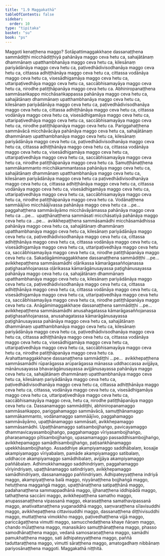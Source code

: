 ```yaml
---
title: "1.9 Maggakathā"
tableOfContents: false
sidebar:
  order: 10
type: "tipitaka"
basket: "su"
book: "ps"
---
```



<DynamicBreadcrumb />

<Division number="237" book="ps">

<Paragraph number="1295" book="ps">
<Emphasis>Maggo</Emphasis>ti kenaṭṭhena maggo? Sotāpattimaggakkhaṇe dassanaṭṭhena sammādiṭṭhi micchādiṭṭhiyā pahānāya maggo ceva hetu ca, sahajātānaṃ dhammānaṃ upatthambhanāya maggo ceva hetu ca, kilesānaṃ pariyādānāya maggo ceva hetu ca, paṭivedhādivisodhanāya maggo ceva hetu ca, cittassa adhiṭṭhānāya maggo ceva hetu ca, cittassa vodānāya maggo ceva hetu ca, visesādhigamāya maggo ceva hetu ca, uttaripaṭivedhāya maggo ceva hetu ca, saccābhisamayāya maggo ceva hetu ca, nirodhe patiṭṭhāpanāya maggo ceva hetu ca.
</Paragraph>

<Paragraph number="1296" book="ps">
Abhiniropanaṭṭhena sammāsaṅkappo micchāsaṅkappassa pahānāya maggo ceva hetu ca, sahajātānaṃ dhammānaṃ upatthambhanāya maggo ceva hetu ca, kilesānaṃ pariyādānāya maggo ceva hetu ca, paṭivedhādivisodhanāya maggo ceva hetu ca, cittassa adhiṭṭhānāya maggo ceva hetu ca, cittassa vodānāya maggo ceva hetu ca, visesādhigamāya maggo ceva hetu ca, uttaripaṭivedhāya maggo ceva hetu ca, saccābhisamayāya maggo ceva hetu ca, nirodhe patiṭṭhāpanāya maggo ceva hetu ca.
</Paragraph>

<Paragraph number="1297" book="ps">
Pariggahaṭṭhena sammāvācā micchāvācāya pahānāya maggo ceva hetu ca, sahajātānaṃ dhammānaṃ upatthambhanāya maggo ceva hetu ca, kilesānaṃ pariyādānāya maggo ceva hetu ca, paṭivedhādivisodhanāya maggo ceva hetu ca, cittassa adhiṭṭhānāya maggo ceva hetu ca, cittassa vodānāya maggo ceva hetu ca, visesādhigamāya maggo ceva hetu ca, uttaripaṭivedhāya maggo ceva hetu ca, saccābhisamayāya maggo ceva hetu ca, nirodhe patiṭṭhāpanāya maggo ceva hetu ca.
</Paragraph>

<Paragraph number="1298" book="ps">
Samuṭṭhānaṭṭhena sammākammanto micchākammantassa pahānāya maggo ceva hetu ca, sahajātānaṃ dhammānaṃ upatthambhanāya maggo ceva hetu ca, kilesānaṃ pariyādānāya maggo ceva hetu ca paṭivedhādivisodhanāya maggo ceva hetu ca, cittassa adhiṭṭhānāya maggo ceva hetu ca, cittassa vodānāya maggo ceva hetu ca, visesādhigamāya maggo ceva hetu ca, uttaripaṭivedhāya maggo ceva hetu ca, saccābhisamayāya maggo ceva hetu ca, nirodhe patiṭṭhāpanāya maggo ceva hetu ca.
</Paragraph>

<Paragraph number="1299" book="ps">
Vodānaṭṭhena sammāājīvo micchāājīvassa pahānāya maggo ceva hetu ca …pe…  paggahaṭṭhena sammāvāyāmo micchāvāyāmassa pahānāya maggo ceva hetu ca …pe…  upaṭṭhānaṭṭhena sammāsati micchāsatiyā pahānāya maggo ceva hetu ca …pe…  avikkhepaṭṭhena sammāsamādhi micchāsamādhissa pahānāya maggo ceva hetu ca, sahajātānaṃ dhammānaṃ upatthambhanāya maggo ceva hetu ca, kilesānaṃ pariyādānāya maggo ceva hetu ca, paṭivedhādivisodhanāya maggo ceva hetu ca, cittassa adhiṭṭhānāya maggo ceva hetu ca, cittassa vodānāya maggo ceva hetu ca, visesādhigamāya maggo ceva hetu ca, uttaripaṭivedhāya maggo ceva hetu ca, saccābhisamayāya maggo ceva hetu ca, nirodhe patiṭṭhāpanāya maggo ceva hetu ca.
</Paragraph>

<Paragraph number="1300" book="ps">
Sakadāgāmimaggakkhaṇe dassanaṭṭhena sammādiṭṭhi …pe…  avikkhepaṭṭhena sammāsamādhi oḷārikassa kāmarāgasaññojanassa paṭighasaññojanassa oḷārikassa kāmarāgānusayassa paṭighānusayassa pahānāya maggo ceva hetu ca, sahajātānaṃ dhammānaṃ upatthambhanāya maggo ceva hetu ca, kilesānaṃ pariyādānāya maggo ceva hetu ca, paṭivedhādivisodhanāya maggo ceva hetu ca, cittassa adhiṭṭhānāya maggo ceva hetu ca, cittassa vodānāya maggo ceva hetu ca, visesādhigamāya maggo ceva hetu ca, uttaripaṭivedhāya maggo ceva hetu ca, saccābhisamayāya maggo ceva hetu ca, nirodhe patiṭṭhāpanāya maggo ceva hetu ca.
</Paragraph>

<Paragraph number="1301" book="ps">
Anāgāmimaggakkhaṇe dassanaṭṭhena sammādiṭṭhi …pe…  avikkhepaṭṭhena sammāsamādhi anusahagatassa kāmarāgasaññojanassa paṭighasaññojanassa, anusahagatassa kāmarāgānusayassa paṭighānusayassa pahānāya maggo ceva hetu ca, sahajātānaṃ dhammānaṃ upatthambhanāya maggo ceva hetu ca, kilesānaṃ pariyādānāya maggo ceva hetu ca, paṭivedhādivisodhanāya maggo ceva hetu ca, cittassa adhiṭṭhānāya maggo ceva hetu ca, cittassa vodānāya maggo ceva hetu ca, visesādhigamāya maggo ceva hetu ca, uttaripaṭivedhāya maggo ceva hetu ca, saccābhisamayāya maggo ceva hetu ca, nirodhe patiṭṭhāpanāya maggo ceva hetu ca.
</Paragraph>

<Paragraph number="1302" book="ps">
Arahattamaggakkhaṇe dassanaṭṭhena sammādiṭṭhi …pe…  avikkhepaṭṭhena sammāsamādhi rūparāgassa arūparāgassa mānassa uddhaccassa avijjāya, mānānusayassa bhavarāgānusayassa avijjānusayassa pahānāya maggo ceva hetu ca, sahajātānaṃ dhammānaṃ upatthambhanāya maggo ceva hetu ca, kilesānaṃ pariyādānāya maggo ceva hetu ca, paṭivedhādivisodhanāya maggo ceva hetu ca, cittassa adhiṭṭhānāya maggo ceva hetu ca, cittassa, vodānāya maggo ceva hetu ca, visesādhigamāya maggo ceva hetu ca, uttaripaṭivedhāya maggo ceva hetu ca, saccābhisamayāya maggo ceva, hetu ca, nirodhe patiṭṭhāpanāya maggo ceva hetu ca.
</Paragraph>

<Paragraph number="1303" book="ps">
Dassanamaggo sammādiṭṭhi, abhiniropanamaggo sammāsaṅkappo, pariggahamaggo sammāvācā, samuṭṭhānamaggo sammākammanto, vodānamaggo sammāājīvo, paggahamaggo sammāvāyāmo, upaṭṭhānamaggo sammāsati, avikkhepamaggo sammāsamādhi. Upaṭṭhānamaggo satisambojjhaṅgo, pavicayamaggo dhammavicayasambojjhaṅgo, paggahamaggo vīriyasambojjhaṅgo, pharaṇamaggo pītisambojjhaṅgo, upasamamaggo passaddhisambojjhaṅgo, avikkhepamaggo samādhisambojjhaṅgo, paṭisaṅkhānamaggo upekkhāsambojjhaṅgo.
</Paragraph>

<Paragraph number="1304" book="ps">
Assaddhiye akampiyamaggo saddhābalaṃ, kosajje akampiyamaggo vīriyabalaṃ, pamāde akampiyamaggo satibalaṃ, uddhacce akampiyamaggo samādhibalaṃ, avijjāya akampiyamaggo paññābalaṃ. Adhimokkhamaggo saddhindriyaṃ, paggahamaggo vīriyindriyaṃ, upaṭṭhānamaggo satindriyaṃ, avikkhepamaggo samādhindriyaṃ, dassanamaggo paññindriyaṃ.
</Paragraph>

<Paragraph number="1305" book="ps">
Ādhipateyyaṭṭhena indriyā maggo, akampiyaṭṭhena balā maggo, niyyānaṭṭhena bojjhaṅgā maggo, hetuṭṭhena maggaṅgā maggo, upaṭṭhānaṭṭhena satipaṭṭhānā maggo, padahanaṭṭhena sammappadhānā maggo, ijjhanaṭṭhena iddhipādā maggo, tathaṭṭhena saccāni maggo, avikkhepaṭṭhena samatho maggo, anupassanaṭṭhena vipassanā maggo, ekarasaṭṭhena samathavipassanā maggo, anativattanaṭṭhena yuganaddhā maggo, saṃvaraṭṭhena sīlavisuddhi maggo, avikkhepaṭṭhena cittavisuddhi maggo, dassanaṭṭhena diṭṭhivisuddhi maggo, muttaṭṭhena vimokkho maggo, paṭivedhaṭṭhena vijjā maggo, pariccāgaṭṭhena vimutti maggo, samucchedaṭṭhena khaye ñāṇaṃ maggo, chando mūlaṭṭhena maggo, manasikāro samuṭṭhānaṭṭhena maggo, phasso samodhānaṭṭhena maggo, vedanā samosaraṇaṭṭhena maggo, samādhi pamukhaṭṭhena maggo, sati ādhipateyyaṭṭhena maggo, paññā taduttaraṭṭhena maggo, vimutti sāraṭṭhena maggo, amatogadhaṃ nibbānaṃ pariyosānaṭṭhena maggoti.

</Paragraph>
</Division>

<Paragraph number="1306" type="center" book="ps">
Maggakathā niṭṭhitā.
</Paragraph>